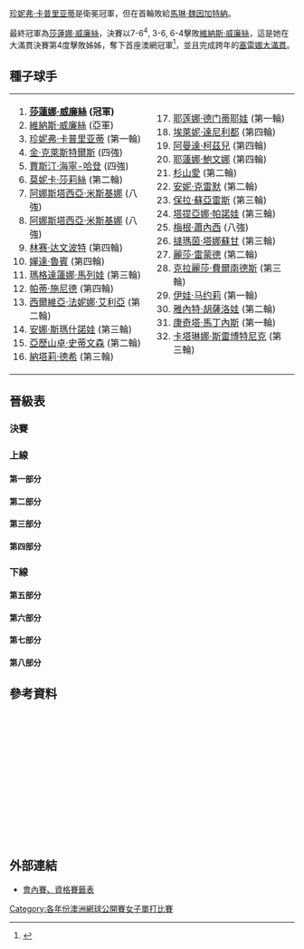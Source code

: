 {{noteTA|G1=Tennis
|1=zh-hans:圈;zh-hant:輪
|2=zh-hans:半区;zh-hant:半部;
|3=zh-hans:半决赛;zh-hk:準決賽;zh-tw:四強;
|4=zh-hans:半準决赛;zh-hk:半準決賽;zh-tw:八強;
}}

{{GrandSlamEvents|2003|澳洲網球公開賽|
| defchamp = {{flagicon|USA}} [[珍妮弗·卡普里亚蒂|珍妮弗·卡普里亚蒂]]
| champ = {{flagicon|USA}} [[莎蓮娜·威廉絲|莎蓮娜·威廉絲]]   
| runner = {{flagicon|USA}} [[維納斯·威廉絲|維納斯·威廉絲]]
| score = 7–6<sup>4</sup>, 3–6, 6–4
}}

{{main|2003年澳大利亚网球公开赛}}

[[珍妮弗·卡普里亚蒂|珍妮弗·卡普里亚蒂]]是衛冕冠軍，但在首輪敗給[[馬琳·魏因加特納|馬琳·魏因加特納]]。

最終冠軍為[[莎蓮娜·威廉絲|莎蓮娜·威廉絲]]，決賽以7-6<sup>4</sup>, 3-6, 6-4擊敗[[維納斯·威廉絲|維納斯·威廉絲]]，這是她在大滿貫決賽第4度擊敗姊姊，奪下首座澳網冠軍<ref>{{Cite web |url=http://www.nytimes.com/2003/01/26/sports/tennis-williams-sisters-complete-a-role-reversal.html |title=TENNIS; Williams Sisters Complete a Role Reversal - The New York Times<!-- 机器人生成的标题 --> |accessdate=2010-01-30 |archive-date=2015-05-28 |archive-url=https://web.archive.org/web/20150528000352/http://www.nytimes.com/2003/01/26/sports/tennis-williams-sisters-complete-a-role-reversal.html |dead-url=no }}</ref>，並且完成跨年的[[塞雷娜大滿貫|塞雷娜大滿貫]]。

==種子球手==
{|
|valign=top|
<ol>
<li> {{flagicon|USA}} '''[[莎蓮娜·威廉絲|莎蓮娜·威廉絲]] (冠軍)'''</li>
<li> {{flagicon|USA}} [[維納斯·威廉絲|維納斯·威廉絲]] (亞軍)</li>
<li> {{flagicon|USA}} [[珍妮弗·卡普里亚蒂|珍妮弗·卡普里亚蒂]] (第一輪)</li>
<li> {{flagicon|BEL}} [[金·克萊斯特爾斯|金·克萊斯特爾斯]] (四強)</li>
<li> {{flagicon|BEL}} [[賈斯汀·海寧|賈斯汀·海寧-哈登]] (四強)</li>
<li> {{flagicon|USA}} [[莫妮卡·莎莉絲|莫妮卡·莎莉絲]] (第二輪)</li>
<li> {{flagicon|SVK}} [[阿娜斯塔西亞·米斯基娜|阿娜斯塔西亞·米斯基娜]] (八強)</li>
<li> {{flagicon|RUS}} [[阿娜斯塔西亞·米斯基娜|阿娜斯塔西亞·米斯基娜]] (八強)</li>
<li> {{flagicon|USA}} [[林赛·达文波特|林赛·达文波特]] (第四輪)</li>
<li> {{flagicon|USA}} [[嬋達·魯賓|嬋達·魯賓]] (第四輪)</li>
<li> {{flagicon|BUL}} [[瑪格達蓮娜·馬列娃|瑪格達蓮娜·馬列娃]] (第三輪)</li>
<li> {{flagicon|SUI}} [[帕蒂·施尼德|帕蒂·施尼德]] (第四輪)</li>
<li> {{flagicon|ITA}} [[西爾維亞·法妮娜·艾利亞|西爾維亞·法妮娜·艾利亞]] (第二輪)</li>
<li> {{flagicon|ISR}} [[安娜·斯瑪什諾娃|安娜·斯瑪什諾娃]] (第三輪)</li>
<li> {{flagicon|USA}} [[亞歷山卓·史蒂文森|亞歷山卓·史蒂文森]] (第二輪)</li>
<li> {{flagicon|FRA}} [[納塔莉·德希|納塔莉·德希]] (第三輪)</li>
</ol>
|valign=top|
<ol start=17>
<li> {{flagicon|RUS}} [[耶莲娜·德门蒂耶娃|耶莲娜·德门蒂耶娃]] (第一輪)</li>
<li> {{flagicon|GRE}} [[埃萊妮·達尼利都|埃萊妮·達尼利都]] (第四輪)</li>
<li> {{flagicon|RSA}} [[阿曼達·柯茲兒|阿曼達·柯茲兒]] (第四輪)</li>
<li> {{flagicon|RUS}} [[耶蓮娜·鮑文娜|耶蓮娜·鮑文娜]] (第四輪)</li>
<li> {{flagicon|JPN}} [[杉山愛|杉山愛]] (第二輪)</li>
<li> {{flagicon|LUX}} [[安妮·克雷默|安妮·克雷默]] (第二輪)</li>
<li> {{flagicon|ARG}} [[保拉·蘇亞雷斯|保拉·蘇亞雷斯]] (第三輪)</li>
<li> {{flagicon|RUS}} [[塔提亞娜·帕諾娃|塔提亞娜·帕諾娃]] (第三輪)</li>
<li> {{flagicon|USA}} [[梅根·蕭內西|梅根·蕭內西]] (八強)</li>
<li> {{flagicon|THA}} [[撻瑪茵·塔娜蘇甘|撻瑪茵·塔娜蘇甘]] (第三輪)</li>
<li> {{flagicon|USA}} [[麗莎·雷蒙德|麗莎·雷蒙德]] (第二輪)</li>
<li> {{flagicon|ARG}} [[克拉麗莎·費爾南德斯|克拉麗莎·費爾南德斯]] (第三輪)</li>
<li> {{flagicon|CRO}} [[伊娃·马约莉|伊娃·马约莉]] (第一輪)</li>
<li> {{flagicon|SVK}} [[雅內特·胡薩洛娃|雅內特·胡薩洛娃]] (第二輪)</li>
<li> {{flagicon|ESP}} [[康奇塔·馬丁內斯|康奇塔·馬丁內斯]] (第一輪)</li>
<li> {{flagicon|SLO}} [[卡塔琳娜·斯雷博特尼克|卡塔琳娜·斯雷博特尼克]] (第三輪)</li>
</ol>
|}
==晉級表==
{{Draw key}}
===決賽===
{{8TeamBracket-Tennis3
| RD1=八強
| RD2=四強
| RD3=決賽
| team-width=175
| RD3-team1={{flagicon|USA}} '''[[莎蓮娜·威廉絲|S 威廉絲]]'''
| RD3-seed1=1
| RD3-team2={{flagicon|USA}} [[維納斯·威廉絲|V 威廉絲]]
| RD3-seed2=2
| RD3-score1-1='''7<sup>7</sup>'''
| RD3-score2-1=6<sup>4</sup>
| RD3-score1-2=3
| RD3-score2-2='''6'''
| RD3-score1-3='''6'''
| RD3-score2-3=4
| RD2-team1={{flagicon|USA}} '''[[莎蓮娜·威廉絲|S 威廉絲]]'''
| RD2-seed1=1
| RD2-team2={{flagicon|BEL}} [[金·克萊斯特爾斯|克萊斯特爾斯]]
| RD2-seed2=4
| RD2-score1-1=4
| RD2-score2-1='''6'''
| RD2-score1-2='''6'''
| RD2-score2-2=3
| RD2-score1-3='''7'''
| RD2-score2-3=5
| RD2-team3={{flagicon|BEL}} [[賈斯汀·海寧|海寧-哈登]]
| RD2-seed3=5
| RD2-team4={{flagicon|USA}} '''[[維納斯·威廉絲|V 威廉絲]]'''
| RD2-seed4=2
| RD2-score3-1=3
| RD2-score4-1='''6'''
| RD2-score3-2=3
| RD2-score4-2='''6'''
| RD1-team1={{flagicon|USA}} '''[[莎蓮娜·威廉絲|S 威廉絲]]'''
| RD1-seed1=1
| RD1-team2={{flagicon|USA}} [[梅根·蕭內西|蕭內西]]
| RD1-seed2=25
| RD1-score1-1='''6'''
| RD1-score2-1=2
| RD1-score1-2='''6'''
| RD1-score2-2=2
| RD1-team3={{flagicon|BEL}} '''[[金·克萊斯特爾斯|克萊斯特爾斯]]'''
| RD1-seed3=4
| RD1-team4={{flagicon|RUS}} [[阿娜斯塔西亞·米斯基娜|米斯基娜]]
| RD1-seed4=8
| RD1-score3-1='''6'''
| RD1-score4-1=2
| RD1-score3-2='''6'''
| RD1-score4-2=4
| RD1-team5={{flagicon|BEL}} '''[[賈斯汀·海寧|海寧-哈登]]'''
| RD1-seed5=5
| RD1-team6={{flagicon|ESP}} [[比希尼婭·魯阿諾·帕斯夸爾|魯阿諾·帕斯夸爾]]
| RD1-seed6= 
| RD1-score5-1='''6'''
| RD1-score6-1=2
| RD1-score5-2='''6'''
| RD1-score6-2=2
| RD1-team7={{flagicon|SVK}} [[達妮埃拉·漢圖霍娃|漢圖霍娃]]
| RD1-seed7=7
| RD1-team8={{flagicon|USA}} '''[[維納斯·威廉絲|V 威廉絲]]'''
| RD1-seed8=2
| RD1-score7-1=4
| RD1-score8-1='''6'''
| RD1-score7-2=3
| RD1-score8-2='''6'''
}}

===上線===
====第一部分====
{{16TeamBracket-Compact-Tennis3
| RD1=第一輪
| RD2=第二輪
| RD3=第三輪
| RD4=第四輪
| RD4-team01={{flagicon|USA}} '''[[莎蓮娜·威廉絲|S 威廉絲]]'''
| RD4-seed01=1
| RD4-team02={{flagicon|GRE}} [[埃萊妮·達尼利都|達尼利都]]
| RD4-seed02=18
| RD4-score01-1='''6'''
| RD4-score02-1=4
| RD4-score01-2='''6'''
| RD4-score02-2=1
| RD3-team01={{flagicon|USA}} '''[[莎蓮娜·威廉絲|S 威廉絲]]'''
| RD3-seed01=1
| RD3-team02={{flagicon|THA}} [[撻瑪茵·塔娜蘇甘|塔娜蘇甘]]
| RD3-seed02=26
| RD3-score01-1='''6'''
| RD3-score02-1=1
| RD3-score01-2='''6'''
| RD3-score02-2=1
| RD3-team03={{flagicon|GRE}} '''[[埃萊妮·達尼利都|達尼利都]]'''
| RD3-seed03=18
| RD3-team04={{flagicon|FRA}} [[納塔莉·德希|德希]]
| RD3-seed04=16
| RD3-score03-1='''6'''
| RD3-score04-1=4
| RD3-score03-2='''6'''
| RD3-score04-2=3
| RD2-team01={{flagicon|USA}} '''[[莎蓮娜·威廉絲|S 威廉絲]]'''
| RD2-seed01=1
| RD2-team02={{flagicon|BEL}} [[Els_Callens|E Callens]]
| RD2-seed02=
| RD2-score01-1='''6'''
| RD2-score02-1=4
| RD2-score01-2='''6'''
| RD2-score02-2=0
| RD2-team03={{flagicon|RUS}} [[Alina_Jidkova|A Jidkova]]
| RD2-seed03=
| RD2-team04={{flagicon|THA}} '''[[撻瑪茵·塔娜蘇甘|塔娜蘇甘]]'''
| RD2-seed04=26
| RD2-score03-1=2
| RD2-score04-1='''6'''
| RD2-score03-2='''6'''
| RD2-score04-2=3
| RD2-score03-3=3
| RD2-score04-3='''6'''
| RD2-team05={{flagicon|GRE}} '''[[埃萊妮·達尼利都|達尼利都]]'''
| RD2-seed05=18
| RD2-team06={{flagicon|USA}} [[艾美·弗雷澤|弗雷澤]]
| RD2-seed06=
| RD2-score05-1='''6'''
| RD2-score06-1=1
| RD2-score05-2='''6'''
| RD2-score06-2=2
| RD2-team07={{flagicon|CZE}} [[Dája_Bedáňová|D Bedáňová]]
| RD2-seed07=
| RD2-team08={{flagicon|FRA}} '''[[納塔莉·德希|德希]]'''
| RD2-seed08=16
| RD2-score07-1=3
| RD2-score08-1='''6'''
| RD2-score07-2=3
| RD2-score08-2='''6'''
| RD1-team01={{flagicon|USA}} '''[[莎蓮娜·威廉絲|S 威廉絲]]'''
| RD1-seed01=1
| RD1-team02={{flagicon|FRA}} [[艾米莉·露華|露華]]
| RD1-seed02=
| RD1-score01-1=3
| RD1-score02-1='''6'''
| RD1-score01-2='''7<sup>7</sup>'''
| RD1-score02-2=6<sup>5</sup>
| RD1-score01-3='''7'''
| RD1-score02-3=5
| RD1-team03={{flagicon|BEL}} '''[[Els_Callens|E Callens]]'''
| RD1-seed03=
| RD1-team04={{flagicon|SVK}} [[Martina_Suchá|M Suchá]]
| RD1-seed04=
| RD1-score03-1='''6'''
| RD1-score04-1=0
| RD1-score03-2='''6'''
| RD1-score04-2=2
| RD1-team05={{flagicon|RUS}} '''[[Alina_Jidkova|A Jidkova]]'''
| RD1-seed05=
| RD1-team06={{flagicon|USA}} [[勞拉·格蘭維爾|格蘭維爾]]
| RD1-seed06=
| RD1-score05-1=2
| RD1-score06-1='''6'''
| RD1-score05-2='''6'''
| RD1-score06-2=4
| RD1-score05-3='''6'''
| RD1-score06-3=0
| RD1-team07={{flagicon|THA}} '''[[撻瑪茵·塔娜蘇甘|塔娜蘇甘]]'''
| RD1-seed07=26
| RD1-team08={{flagicon|CAN}} [[Maureen_Drake|M Drake]]
| RD1-seed08=
| RD1-score07-1='''6'''
| RD1-score08-1=0
| RD1-score07-2='''6'''
| RD1-score08-2=2
| RD1-team09={{flagicon|GRE}} '''[[埃萊妮·達尼利都|達尼利都]]'''
| RD1-seed09=18
| RD1-team10={{flagicon|USA}} [[Marissa_Irvin|M Irvin]]
| RD1-seed10=
| RD1-score09-1='''7<sup>8</sup>'''
| RD1-score10-1=6<sup>6</sup>
| RD1-score09-2='''6'''
| RD1-score10-2=3
| RD1-team11={{flagicon|USA}} '''[[艾美·弗雷澤|弗雷澤]]'''
| RD1-seed11=
| RD1-team12={{flagicon|ESP}} [[康奇塔·馬丁內斯|馬丁內斯]]
| RD1-seed12=
| RD1-score11-1='''6'''
| RD1-score12-1=0
| RD1-score11-2='''6'''
| RD1-score12-2=1
| RD1-team13={{flagicon|CZE}} '''[[Dája_Bedáňová|D Bedáňová]]'''
| RD1-seed13=
| RD1-team14={{flagicon|CZE}} [[伊韋塔·貝內索娃|貝內索娃]]
| RD1-seed14=
| RD1-score13-1='''6'''
| RD1-score14-1=3
| RD1-score13-2=5
| RD1-score14-2='''7'''
| RD1-score13-3='''6'''
| RD1-score14-3=4
| RD1-team15={{flagicon|FRA}} '''[[納塔莉·德希|德希]]'''
| RD1-seed15=16
| RD1-team16={{flagicon|USA}} [[Sarah_Taylor_(tennis)|S Taylor]]
| RD1-seed16=
| RD1-score15-1='''6'''
| RD1-score16-1=2
| RD1-score15-2='''6'''
| RD1-score16-2=3
}}

====第二部分====
{{16TeamBracket-Compact-Tennis3
| RD1=第一輪
| RD2=第二輪
| RD3=第三輪
| RD4=第四輪
| RD4-team01={{flagicon|RUS}} [[耶蓮娜·鮑文娜|鮑文娜]]
| RD4-seed01=20
| RD4-team02={{flagicon|USA}} '''[[梅根·蕭內西|蕭內西]]'''
| RD4-seed02=25
| RD4-score01-1='''7'''
| RD4-score02-1=5
| RD4-score01-2=2
| RD4-score02-2='''6'''
| RD4-score01-3=4
| RD4-score02-3='''6'''
| RD3-team01={{flagicon|BUL}} [[瑪格達蓮娜·馬列娃|馬列娃]]
| RD3-seed01=11
| RD3-team02={{flagicon|RUS}} '''[[耶蓮娜·鮑文娜|鮑文娜]]'''
| RD3-seed02=20
| RD3-score01-1=5
| RD3-score02-1='''7'''
| RD3-score01-2='''6'''
| RD3-score02-2=4
| RD3-score01-3=5
| RD3-score02-3='''7'''
| RD3-team03={{flagicon|USA}} '''[[梅根·蕭內西|蕭內西]]'''
| RD3-seed03=25
| RD3-team04={{flagicon|CZE}} [[克拉拉·扎科帕洛娃|扎科帕洛娃]]
| RD3-seed04=Q
| RD3-score03-1='''6'''
| RD3-score04-1=1
| RD3-score03-2='''6'''
| RD3-score04-2=3
| RD2-team01={{flagicon|BUL}} '''[[瑪格達蓮娜·馬列娃|馬列娃]]'''
| RD2-seed01=11
| RD2-team02={{flagicon|KOR}} [[Cho_Yoon-Jeong|Y-J Cho]]
| RD2-seed02=
| RD2-score01-1=2
| RD2-score02-1='''6'''
| RD2-score01-2='''6'''
| RD2-score02-2=4
| RD2-score01-3='''6'''
| RD2-score02-3=1
| RD2-team03={{flagicon|ITA}} [[Rita_Grande|R Grande]]
| RD2-seed03=
| RD2-team04={{flagicon|RUS}} '''[[耶蓮娜·鮑文娜|鮑文娜]]'''
| RD2-seed04=20
| RD2-score03-1=1
| RD2-score04-1='''6'''
| RD2-score03-2=2
| RD2-score04-2='''6'''
| RD2-team05={{flagicon|USA}} '''[[梅根·蕭內西|蕭內西]]'''
| RD2-seed05=25
| RD2-team06={{flagicon|SVK}} [[Ľudmila_Cervanová|Ľ Cervanová]]
| RD2-seed06=
| RD2-score05-1='''6'''
| RD2-score06-1=1
| RD2-score05-2='''6'''
| RD2-score06-2=1
| RD2-team07={{flagicon|CZE}} '''[[克拉拉·扎科帕洛娃|扎科帕洛娃]]'''
| RD2-seed07=Q
| RD2-team08={{flagicon|USA}} [[莫妮卡·莎莉絲|莎莉絲]]
| RD2-seed08=6
| RD2-score07-1=6<sup>6</sup>
| RD2-score08-1='''7<sup>8</sup>'''
| RD2-score07-2='''7'''
| RD2-score08-2=5
| RD2-score07-3='''6'''
| RD2-score08-3=3
| RD1-team01={{flagicon|BUL}} '''[[瑪格達蓮娜·馬列娃|馬列娃]]'''
| RD1-seed01=11
| RD1-team02={{flagicon|FRA}} [[瑪麗恩·巴托莉|巴托莉]]
| RD1-seed02=
| RD1-score01-1='''6'''
| RD1-score02-1=4
| RD1-score01-2='''6'''
| RD1-score02-2=1
| RD1-team03={{flagicon|KOR}} '''[[Cho_Yoon-Jeong|Y-J Cho]]'''
| RD1-seed03=
| RD1-team04={{flagicon|DEN}} [[Eva_Dyrberg|E Dyrberg]]
| RD1-seed04=
| RD1-score03-1='''6'''
| RD1-score04-1=3
| RD1-score03-2='''6'''
| RD1-score04-2=3
| RD1-team05={{flagicon|ITA}} '''[[Rita_Grande|R Grande]]'''
| RD1-seed05=
| RD1-team06={{flagicon|HUN}} [[Anikó_Kapros|A Kapros]]
| RD1-seed06=
| RD1-score05-1='''6'''
| RD1-score06-1=0
| RD1-score05-2='''6'''
| RD1-score06-2=1
| RD1-team07={{flagicon|RUS}} '''[[耶蓮娜·鮑文娜|鮑文娜]]'''
| RD1-seed07=20
| RD1-team08={{flagicon|RUS}} [[薇拉·兹沃纳列娃|兹沃纳列娃]]
| RD1-seed08=
| RD1-score07-1='''6'''
| RD1-score08-1=2
| RD1-score07-2='''6'''
| RD1-score08-2=1
| RD1-team09={{flagicon|USA}} '''[[梅根·蕭內西|蕭內西]]'''
| RD1-seed09=25
| RD1-team10={{flagicon|ESP}} [[Nuria_Llagostera_Vives|N Llagostera Vives]]
| RD1-seed10=Q
| RD1-score09-1=4
| RD1-score10-1='''6'''
| RD1-score09-2='''6'''
| RD1-score10-2=3
| RD1-score09-3='''6'''
| RD1-score10-3=3
| RD1-team11={{flagicon|SVK}} '''[[Ľudmila_Cervanová|Ľ Cervanová]]'''
| RD1-seed11=
| RD1-team12={{flagicon|ARG}} [[Mariana_Díaz-Oliva|M Díaz-Oliva]]
| RD1-seed12=
| RD1-score11-1='''7<sup>7</sup>'''
| RD1-score12-1=6<sup>2</sup>
| RD1-score11-2='''6'''
| RD1-score12-2=2
| RD1-team13={{flagicon|CZE}} '''[[克拉拉·扎科帕洛娃|扎科帕洛娃]]'''
| RD1-seed13=Q
| RD1-team14={{flagicon|RUS}} [[玛丽亚·莎拉波娃|莎拉波娃]]
| RD1-seed14=Q
| RD1-score13-1='''6'''
| RD1-score14-1=4
| RD1-score13-2='''7<sup>8</sup>'''
| RD1-score14-2=6<sup>6</sup>
| RD1-team15={{flagicon|USA}} '''[[莫妮卡·莎莉絲|莎莉絲]]'''
| RD1-seed15=6
| RD1-team16={{flagicon|SVK}} [[Ľubomíra_Kurhajcová|Ľ Kurhajcová]]
| RD1-seed16=
| RD1-score15-1='''6'''
| RD1-score16-1=0
| RD1-score15-2='''6'''
| RD1-score16-2=1
}}

====第三部分====
{{16TeamBracket-Compact-Tennis3
| RD1=第一輪
| RD2=第二輪
| RD3=第三輪
| RD4=第四輪
| RD4-team01={{flagicon|BEL}} '''[[金·克萊斯特爾斯|克萊斯特爾斯]]'''
| RD4-seed01=4
| RD4-team02={{flagicon|RSA}} [[阿曼達·柯茲兒|柯茲兒]]
| RD4-seed02=19
| RD4-score01-1='''6'''
| RD4-score02-1=3
| RD4-score01-2='''6'''
| RD4-score02-2=1
| RD3-team01={{flagicon|BEL}} '''[[金·克萊斯特爾斯|克萊斯特爾斯]]'''
| RD3-seed01=4
| RD3-team02={{flagicon|BLR}} [[Tatiana_Poutchek|T Poutchek]]
| RD3-seed02=
| RD3-score01-1='''6'''
| RD3-score02-1=2
| RD3-score01-2='''6'''
| RD3-score02-2=1
| RD3-team03={{flagicon|RSA}} '''[[阿曼達·柯茲兒|柯茲兒]]'''
| RD3-seed03=19
| RD3-team04={{flagicon|ISR}} [[安娜·斯瑪什諾娃|斯瑪什諾娃]]
| RD3-seed04=14
| RD3-score03-1='''6'''
| RD3-score04-1=0
| RD3-score03-2='''6'''
| RD3-score04-2=2
| RD2-team01={{flagicon|BEL}} '''[[金·克萊斯特爾斯|克萊斯特爾斯]]'''
| RD2-seed01=4
| RD2-team02={{flagicon|HUN}} [[佩特拉·曼杜拉|曼杜拉]]
| RD2-seed02=
| RD2-score01-1='''6'''
| RD2-score02-1=0
| RD2-score01-2='''6'''
| RD2-score02-2=0
| RD2-team03={{flagicon|BLR}} '''[[Tatiana_Poutchek|T Poutchek]]'''
| RD2-seed03=
| RD2-team04={{flagicon|ESP}} [[Cristina_Torrens_Valero|C Torrens Valero]]
| RD2-seed04=
| RD2-score03-1=2
| RD2-score04-1='''6'''
| RD2-score03-2='''6'''
| RD2-score04-2=4
| RD2-score03-3='''6'''
| RD2-score04-3=4
| RD2-team05={{flagicon|RSA}} '''[[阿曼達·柯茲兒|柯茲兒]]'''
| RD2-seed05=19
| RD2-team06={{flagicon|SCG}} [[耶萊娜·揚科維奇|揚科維奇]]
| RD2-seed06=Q
| RD2-score05-1='''6'''
| RD2-score06-1=2
| RD2-score05-2=4
| RD2-score06-2='''6'''
| RD2-score05-3='''6'''
| RD2-score06-3=4
| RD2-team07={{flagicon|SLO}} [[Maja_Matevžič|M Matevžič]]
| RD2-seed07=
| RD2-team08={{flagicon|ISR}} '''[[安娜·斯瑪什諾娃|斯瑪什諾娃]]'''
| RD2-seed08=14
| RD2-score07-1=1
| RD2-score08-1='''5'''
| RD2-score07-2=r.
| RD1-team01={{flagicon|BEL}} '''[[金·克萊斯特爾斯|克萊斯特爾斯]]'''
| RD1-seed01=4
| RD1-team02={{flagicon|USA}} [[Samantha_Reeves|S Reeves]]
| RD1-seed02=
| RD1-score01-1='''6'''
| RD1-score02-1=2
| RD1-score01-2='''6'''
| RD1-score02-2=1
| RD1-team03={{flagicon|HUN}} '''[[佩特拉·曼杜拉|曼杜拉]]'''
| RD1-seed03=
| RD1-team04={{flagicon|CRO}} [[Silvija_Talaja|S Talaja]]
| RD1-seed04=
| RD1-score03-1='''7'''
| RD1-score04-1=5
| RD1-score03-2='''6'''
| RD1-score04-2=1
| RD1-team05={{flagicon|BLR}} '''[[Tatiana_Poutchek|T Poutchek]]'''
| RD1-seed05=
| RD1-team06={{flagicon|SLO}} [[提娜·皮斯尼克|皮斯尼克]]
| RD1-seed06=
| RD1-score05-1='''6'''
| RD1-score06-1=3
| RD1-score05-2='''6'''
| RD1-score06-2=0
| RD1-team07={{flagicon|ESP}} '''[[Cristina_Torrens_Valero|C Torrens Valero]]'''
| RD1-seed07=
| RD1-team08={{flagicon|CRO}} [[伊娃·马约莉|马约莉]]
| RD1-seed08=29
| RD1-score07-1='''6'''
| RD1-score08-1=3
| RD1-score07-2=4
| RD1-score08-2='''6'''
| RD1-score07-3='''6'''
| RD1-score08-3=4
| RD1-team09={{flagicon|RSA}} '''[[阿曼達·柯茲兒|柯茲兒]]'''
| RD1-seed09=19
| RD1-team10={{flagicon|AUT}} [[Barbara_Schett|B Schett]]
| RD1-seed10=
| RD1-score09-1='''6'''
| RD1-score10-1=4
| RD1-score09-2='''6'''
| RD1-score10-2=3
| RD1-team11={{flagicon|SCG}} '''[[耶萊娜·揚科維奇|揚科維奇]]'''
| RD1-seed11=Q
| RD1-team12={{flagicon|PAR}} [[Rossana_de_los_Ríos|R de los Ríos]]
| RD1-seed12=
| RD1-score11-1='''6'''
| RD1-score12-1=3
| RD1-score11-2='''6'''
| RD1-score12-2=3
| RD1-team13={{flagicon|SLO}} '''[[Maja_Matevžič|M Matevžič]]'''
| RD1-seed13=
| RD1-team14={{flagicon|AUS}} [[Casey_Dellacqua|C Dellacqua]]
| RD1-seed14=WC
| RD1-score13-1=6<sup>6</sup>
| RD1-score14-1='''7<sup>8</sup>'''
| RD1-score13-2='''6'''
| RD1-score14-2=2
| RD1-score13-3='''6'''
| RD1-score14-3=2
| RD1-team15={{flagicon|ISR}} '''[[安娜·斯瑪什諾娃|斯瑪什諾娃]]'''
| RD1-seed15=14
| RD1-team16={{flagicon|USA}} [[Meilen_Tu|M Tu]]
| RD1-seed16=
| RD1-score15-1='''6'''
| RD1-score16-1=4
| RD1-score15-2=4
| RD1-score16-2='''6'''
| RD1-score15-3='''6'''
| RD1-score16-3=2
}}

====第四部分====
{{16TeamBracket-Compact-Tennis3
| RD1=第一輪
| RD2=第二輪
| RD3=第三輪
| RD4=第四輪
| RD4-team01={{flagicon|USA}} [[嬋達·魯賓|魯賓]]
| RD4-seed01=10
| RD4-team02={{flagicon|RUS}} '''[[阿娜斯塔西亞·米斯基娜|米斯基娜]]'''
| RD4-seed02=8
| RD4-score01-1='''6'''
| RD4-score02-1=4
| RD4-score01-2=4
| RD4-score02-2='''6'''
| RD4-score01-3=1
| RD4-score02-3='''6'''
| RD3-team01={{flagicon|USA}} '''[[嬋達·魯賓|魯賓]]'''
| RD3-seed01=10
| RD3-team02={{flagicon|AUT}} [[Barbara_Schwartz_(tennis)|B Schwartz]]
| RD3-seed02=Q
| RD3-score01-1='''6'''
| RD3-score02-1=3
| RD3-score01-2='''6'''
| RD3-score02-2=2
| RD3-team03={{flagicon|ARG}} [[克拉麗莎·費爾南德斯|費爾南德斯]]
| RD3-seed03=28
| RD3-team04={{flagicon|RUS}} '''[[阿娜斯塔西亞·米斯基娜|米斯基娜]]'''
| RD3-seed04=8
| RD3-score03-1=3
| RD3-score04-1='''6'''
| RD3-score03-2='''6'''
| RD3-score04-2=3
| RD3-score03-3=3
| RD3-score04-3='''6'''
| RD2-team01={{flagicon|USA}} '''[[嬋達·魯賓|魯賓]]'''
| RD2-seed01=10
| RD2-team02={{flagicon|FRA}} [[玛丽·皮尔斯|皮尔斯]]
| RD2-seed02=
| RD2-score01-1=0
| RD2-score02-1='''6'''
| RD2-score01-2='''6'''
| RD2-score02-2=4
| RD2-score01-3='''6'''
| RD2-score02-3=2
| RD2-team03={{flagicon|ITA}} [[Antonella_Serra_Zanetti|A Serra Zanetti]]
| RD2-seed03=
| RD2-team04={{flagicon|AUT}} '''[[Barbara_Schwartz_(tennis)|B Schwartz]]'''
| RD2-seed04=Q
| RD2-score03-1=1
| RD2-score04-1='''6'''
| RD2-score03-2=2
| RD2-score04-2='''6'''
| RD2-team05={{flagicon|ARG}} '''[[克拉麗莎·費爾南德斯|費爾南德斯]]'''
| RD2-seed05=28
| RD2-team06={{flagicon|ESP}} [[馬貴·塞爾娜|塞爾娜]]
| RD2-seed06=
| RD2-score05-1='''6'''
| RD2-score06-1=3
| RD2-score05-2='''6'''
| RD2-score06-2=4
| RD2-team07={{flagicon|SUI}} [[艾曼紐·加利亞爾迪|加利亞爾迪]]
| RD2-seed07=
| RD2-team08={{flagicon|RUS}} '''[[阿娜斯塔西亞·米斯基娜|米斯基娜]]'''
| RD2-seed08=8
| RD2-score07-1='''7'''
| RD2-score08-1=5
| RD2-score07-2=2
| RD2-score08-2='''6'''
| RD2-score07-3=0
| RD2-score08-3='''6'''
| RD1-team01={{flagicon|USA}} '''[[嬋達·魯賓|魯賓]]'''
| RD1-seed01=10
| RD1-team02={{flagicon|HUN}} [[Melinda_Czink|M Czink]]
| RD1-seed02=Q
| RD1-score01-1='''6'''
| RD1-score02-1=4
| RD1-score01-2='''7'''
| RD1-score02-2=5
| RD1-team03={{flagicon|FRA}} '''[[玛丽·皮尔斯|皮尔斯]]'''
| RD1-seed03=
| RD1-team04={{flagicon|AUT}} [[Patricia_Wartusch|P Wartusch]]
| RD1-seed04=
| RD1-score03-1='''6'''
| RD1-score04-1=1
| RD1-score03-2='''6'''
| RD1-score04-2=4
| RD1-team05={{flagicon|ITA}} '''[[Antonella_Serra_Zanetti|A Serra Zanetti]]'''
| RD1-seed05=
| RD1-team06={{flagicon|GER}} [[Martina_Muller|M Muller]]
| RD1-seed06=
| RD1-score05-1='''7<sup>7</sup>'''
| RD1-score06-1=6<sup>5</sup>
| RD1-score05-2='''6'''
| RD1-score06-2=0
| RD1-team07={{flagicon|AUT}} '''[[Barbara_Schwartz_(tennis)|B Schwartz]]'''
| RD1-seed07=Q
| RD1-team08={{flagicon|RUS}} [[耶莲娜·德门蒂耶娃|德门蒂耶娃]]
| RD1-seed08=17
| RD1-score07-1=5
| RD1-score08-1='''7'''
| RD1-score07-2='''6'''
| RD1-score08-2=4
| RD1-score07-3='''6'''
| RD1-score08-3=2
| RD1-team09={{flagicon|ARG}} '''[[克拉麗莎·費爾南德斯|費爾南德斯]]'''
| RD1-seed09=28
| RD1-team10={{flagicon|AUS}} [[Adriana_Szili|A Szili]]
| RD1-seed10=WC
| RD1-score09-1='''6'''
| RD1-score10-1=1
| RD1-score09-2='''7'''
| RD1-score10-2=5
| RD1-team11={{flagicon|ESP}} '''[[馬貴·塞爾娜|塞爾娜]]'''
| RD1-seed11=
| RD1-team12={{flagicon|SWE}} [[Asa_Svensson|A Svensson]]
| RD1-seed12=
| RD1-score11-1='''6'''
| RD1-score12-1=4
| RD1-score11-2=3
| RD1-score12-2='''6'''
| RD1-score11-3='''7'''
| RD1-score12-3=5
| RD1-team13={{flagicon|SUI}} '''[[艾曼紐·加利亞爾迪|加利亞爾迪]]'''
| RD1-seed13=
| RD1-team14={{flagicon|SUI}} [[瑪麗-加雅內·米卡埃蓮|米卡埃蓮]]
| RD1-seed14=
| RD1-score13-1='''6'''
| RD1-score14-1=1
| RD1-score13-2='''2'''
| RD1-score14-2=0
| RD1-score14-3=r.
| RD1-team15={{flagicon|RUS}} '''[[阿娜斯塔西亞·米斯基娜|米斯基娜]]'''
| RD1-seed15=8
| RD1-team16={{flagicon|SVK}} [[Eva_Fislová|E Fislová]]
| RD1-seed16=Q
| RD1-score15-1='''7'''
| RD1-score16-1=5
| RD1-score15-2='''6'''
| RD1-score16-2=3
}}

===下線===
====第五部分====
{{16TeamBracket-Compact-Tennis5
| RD1=第一輪
| RD2=第二輪
| RD3=第三輪
| RD4=第四輪
| RD4-team01={{flagicon|BEL}} '''[[賈斯汀·海寧|海寧-哈登]]'''
| RD4-seed01=5
| RD4-team02={{flagicon|USA}} [[林赛·达文波特|达文波特]]
| RD4-seed02=9
| RD4-score01-1='''7'''
| RD4-score02-1=5
| RD4-score01-2=5
| RD4-score02-2='''7'''
| RD4-score01-3='''9'''
| RD4-score02-3=7
| RD3-team01={{flagicon|BEL}} '''[[賈斯汀·海寧|海寧-哈登]]'''
| RD3-seed01=5
| RD3-team02={{flagicon|SLO}} [[卡塔琳娜·斯雷博特尼克|斯雷博特尼克]]
| RD3-seed02=32
| RD3-score01-1='''6'''
| RD3-score02-1=2
| RD3-score01-2='''6'''
| RD3-score02-2=0
| RD3-team03={{flagicon|RUS}} [[塔提亞娜·帕諾娃|帕諾娃]]
| RD3-seed03=24
| RD3-team04={{flagicon|USA}} '''[[林赛·达文波特|达文波特]]'''
| RD3-seed04=9
| RD3-score03-1=2
| RD3-score04-1='''6'''
| RD3-score03-2=1
| RD3-score04-2='''6'''
| RD2-team01={{flagicon|BEL}} '''[[賈斯汀·海寧|海寧-哈登]]'''
| RD2-seed01=5
| RD2-team02={{flagicon|RUS}} [[安娜·庫妮可娃|庫妮可娃]]
| RD2-seed02=
| RD2-score01-1='''6'''
| RD2-score02-1=0
| RD2-score01-2='''6'''
| RD2-score02-2=1
| RD2-team03={{flagicon|FRA}} [[維吉妮·拉扎諾|拉扎諾]]
| RD2-seed03=
| RD2-team04={{flagicon|SLO}} '''[[卡塔琳娜·斯雷博特尼克|斯雷博特尼克]]'''
| RD2-seed04=32
| RD2-score03-1=1
| RD2-score04-1='''6'''
| RD2-score03-2='''7<sup>7</sup>'''
| RD2-score04-2=6<sup>4</sup>
| RD2-score03-3=3
| RD2-score04-3='''6'''
| RD2-team05={{flagicon|RUS}} '''[[塔提亞娜·帕諾娃|帕諾娃]]'''
| RD2-seed05=24
| RD2-team06={{flagicon|JPN}} [[森上亞希子|森上]]
| RD2-seed06=WC
| RD2-score05-1=3
| RD2-score06-1='''6'''
| RD2-score05-2='''7'''
| RD2-score06-2=5
| RD2-score05-3='''6'''
| RD2-score06-3=4
| RD2-team07={{flagicon|UZB}} [[Iroda_Tulyaganova|I Tulyaganova]]
| RD2-seed07=
| RD2-team08={{flagicon|USA}} '''[[林赛·达文波特|达文波特]]'''
| RD2-seed08=9
| RD2-score07-1='''7<sup>9</sup>'''
| RD2-score08-1=6<sup>7</sup>
| RD2-score07-2=4
| RD2-score08-2='''6'''
| RD2-score07-3=5
| RD2-score08-3='''7'''
| RD1-team01={{flagicon|BEL}} '''[[賈斯汀·海寧|海寧-哈登]]'''
| RD1-seed01=5
| RD1-team02={{flagicon|SUI}} [[Myriam_Casanova|M Casanova]]
| RD1-seed02=
| RD1-score01-1='''6'''
| RD1-score02-1=3
| RD1-score01-2='''6'''
| RD1-score02-2=4
| RD1-team03={{flagicon|RUS}} '''[[安娜·庫妮可娃|庫妮可娃]]'''
| RD1-seed03=
| RD1-team04={{flagicon|SVK}} [[Henrieta_Nagyová|H Nagyová]]
| RD1-seed04=
| RD1-score03-1='''6'''
| RD1-score04-1=1
| RD1-score03-2='''6'''
| RD1-score04-2=2
| RD1-team05={{flagicon|FRA}} '''[[維吉妮·拉扎諾|拉扎諾]]'''
| RD1-seed05=
| RD1-team06={{flagicon|USA}} [[吉兒·克蕾贝丝|克蕾贝丝]]
| RD1-seed06=
| RD1-score05-1='''7<sup>9</sup>'''
| RD1-score06-1=6<sup>7</sup>
| RD1-score05-2=4
| RD1-score06-2='''6'''
| RD1-score05-3='''6'''
| RD1-score06-3=1
| RD1-team07={{flagicon|SLO}} '''[[卡塔琳娜·斯雷博特尼克|斯雷博特尼克]]'''
| RD1-seed07=32
| RD1-team08={{flagicon|RUS}} [[迪娜拉·薩芬娜|薩芬娜]]
| RD1-seed08=
| RD1-score07-1=3
| RD1-score08-1='''6'''
| RD1-score07-2='''6'''
| RD1-score08-2=3
| RD1-score07-3='''6'''
| RD1-score08-3=3
| RD1-team09={{flagicon|RUS}} '''[[塔提亞娜·帕諾娃|帕諾娃]]'''
| RD1-seed09=24
| RD1-team10={{flagicon|GER}} [[Angelika_Rösch|A Rösch]]
| RD1-seed10=
| RD1-score09-1='''7<sup>7</sup>'''
| RD1-score10-1=6<sup>2</sup>
| RD1-score09-2=3
| RD1-score10-2='''6'''
| RD1-score09-3='''6'''
| RD1-score10-3=2
| RD1-team11={{flagicon|JPN}} '''[[森上亞希子|森上]]'''
| RD1-seed11=WC
| RD1-team12={{flagicon|SVK}} [[Stanislava_Hrozenská|S Hrozenská]]
| RD1-seed12=Q
| RD1-score11-1='''6'''
| RD1-score12-1=2
| RD1-score11-2='''6'''
| RD1-score12-2=1
| RD1-team13={{flagicon|UZB}} '''[[Iroda_Tulyaganova|I Tulyaganova]]'''
| RD1-seed13=
| RD1-team14={{flagicon|AUS}} [[艾丽西亚·莫利克|莫利克]]
| RD1-seed14=
| RD1-score13-1=3
| RD1-score14-1='''6'''
| RD1-score13-2='''6'''
| RD1-score14-2=4
| RD1-team15={{flagicon|USA}} '''[[林赛·达文波特|达文波特]]'''
| RD1-seed15=9
| RD1-team16={{flagicon|FRA}} [[Camille_Pin|C Pin]]
| RD1-seed16=WC
| RD1-score15-1='''6'''
| RD1-score16-1=2
| RD1-score15-2='''6'''
| RD1-score16-2=1
}}

====第六部分====
{{16TeamBracket-Compact-Tennis5
| RD1=第一輪
| RD2=第二輪
| RD3=第三輪
| RD4=第四輪
| RD4-team01={{flagicon|CZE}} [[德尼莎·赫拉德科娃|赫拉德科娃]]
| RD4-seed01=
| RD4-team02={{flagicon|ESP}} '''[[比希尼婭·魯阿諾·帕斯夸爾|魯阿諾·帕斯夸爾]]'''
| RD4-seed02=
| RD4-score01-1=3
| RD4-score02-1='''6'''
| RD4-score01-2=3
| RD4-score02-2='''6'''
| RD3-team01={{flagicon|CZE}} '''[[德尼莎·赫拉德科娃|赫拉德科娃]]'''
| RD3-seed01=
| RD3-team02={{flagicon|AUS}} [[Evie_Dominikovic|E Dominikovic]]
| RD3-seed02=WC
| RD3-score01-1='''6'''
| RD3-score02-1=3
| RD3-score01-2='''6'''
| RD3-score02-2=2
| RD3-team03={{flagicon|ESP}} '''[[比希尼婭·魯阿諾·帕斯夸爾|魯阿諾·帕斯夸爾]]'''
| RD3-seed03=
| RD3-team04={{flagicon|GER}} [[馬琳·魏因加特納|魏因加特納]]
| RD3-seed04=
| RD3-score03-1='''6'''
| RD3-score04-1=1
| RD3-score03-2=4
| RD3-score04-2='''6'''
| RD3-score03-3='''6'''
| RD3-score04-3=4
| RD2-team01={{flagicon|USA}} [[亞歷山卓·史蒂文森|史蒂文森]]
| RD2-seed01=15
| RD2-team02={{flagicon|CZE}} '''[[德尼莎·赫拉德科娃|赫拉德科娃]]'''
| RD2-seed02=
| RD2-score01-1=2
| RD2-score02-1='''6'''
| RD2-score01-2=2
| RD2-score02-2='''6'''
| RD2-team03={{flagicon|AUS}} '''[[Evie_Dominikovic|E Dominikovic]]'''
| RD2-seed03=WC
| RD2-team04={{flagicon|LUX}} [[安妮·克雷默|克雷默]]
| RD2-seed04=22
| RD2-score03-1='''6'''
| RD2-score04-1=1
| RD2-score03-2='''6'''
| RD2-score04-2=4
| RD2-team05={{flagicon|SVK}} [[雅內特·胡薩洛娃|胡薩洛娃]]
| RD2-seed05=30
| RD2-team06={{flagicon|ESP}} '''[[比希尼婭·魯阿諾·帕斯夸爾|魯阿諾·帕斯夸爾]]'''
| RD2-seed06=
| RD2-score05-1='''7'''
| RD2-score06-1=5
| RD2-score05-2=5
| RD2-score06-2='''7'''
| RD2-score05-3=0
| RD2-score06-3='''6'''
| RD2-team07={{flagicon|FRA}} [[Stéphanie_Foretz|S Foretz]]
| RD2-seed07=
| RD2-team08={{flagicon|GER}} '''[[馬琳·魏因加特納|魏因加特納]]'''
| RD2-seed08=
| RD2-score07-1='''6'''
| RD2-score08-1=3
| RD2-score07-2=1
| RD2-score08-2='''6'''
| RD2-score07-3=2
| RD2-score08-3='''6'''
| RD1-team01={{flagicon|USA}} '''[[亞歷山卓·史蒂文森|史蒂文森]]'''
| RD1-seed01=15
| RD1-team02={{flagicon|GBR}} [[Elena_Baltacha|E Baltacha]]
| RD1-seed02=WC
| RD1-score01-1='''6'''
| RD1-score02-1=1
| RD1-score01-2='''6'''
| RD1-score02-2=4
| RD1-team03={{flagicon|CZE}} '''[[德尼莎·赫拉德科娃|赫拉德科娃]]'''
| RD1-seed03=
| RD1-team04={{flagicon|ZIM}} [[卡拉·布莱克|布莱克]]
| RD1-seed04=
| RD1-score03-1='''6'''
| RD1-score04-1=3
| RD1-score03-2='''6'''
| RD1-score04-2=0
| RD1-team05={{flagicon|AUS}} '''[[Evie_Dominikovic|E Dominikovic]]'''
| RD1-seed05=WC
| RD1-team06={{flagicon|GER}} [[Barbara_Rittner|B Rittner]]
| RD1-seed06=
| RD1-score05-1='''7'''
| RD1-score06-1=5
| RD1-score05-2=4
| RD1-score06-2='''6'''
| RD1-score05-3='''6'''
| RD1-score06-3=4
| RD1-team07={{flagicon|LUX}} '''[[安妮·克雷默|克雷默]]'''
| RD1-seed07=22
| RD1-team08={{flagicon|CZE}} [[Libuše_Prusová|L Prusová]]
| RD1-seed08=
| RD1-score07-1='''6'''
| RD1-score08-1=2
| RD1-score07-2='''6'''
| RD1-score08-2=2
| RD1-team09={{flagicon|SVK}} '''[[雅內特·胡薩洛娃|胡薩洛娃]]'''
| RD1-seed09=30
| RD1-team10={{flagicon|ARG}} [[María_Emilia_Salerni|ME Salerni]]
| RD1-seed10=Q
| RD1-score09-1='''6'''
| RD1-score10-1=3
| RD1-score09-2='''6'''
| RD1-score10-2=0
| RD1-team11={{flagicon|ESP}} '''[[比希尼婭·魯阿諾·帕斯夸爾|魯阿諾·帕斯夸爾]]'''
| RD1-seed11=
| RD1-team12={{flagicon|JPN}} [[淺越忍|淺越]]
| RD1-seed12=
| RD1-score11-1='''6'''
| RD1-score12-1=2
| RD1-score11-2='''6'''
| RD1-score12-2=1
| RD1-team13={{flagicon|FRA}} '''[[Stéphanie_Foretz|S Foretz]]'''
| RD1-seed13=
| RD1-team14={{flagicon|RUS}} [[Eugenia_Kulikovskaya|E Kulikovskaya]]
| RD1-seed14=
| RD1-score13-1=4
| RD1-score14-1='''6'''
| RD1-score13-2='''6'''
| RD1-score14-2=1
| RD1-score13-3='''6'''
| RD1-score14-3=0
| RD1-team15={{flagicon|GER}} '''[[馬琳·魏因加特納|魏因加特納]]'''
| RD1-seed15=
| RD1-team16={{flagicon|USA}} [[珍妮弗·卡普里亚蒂|卡普里亚蒂]]
| RD1-seed16=3
| RD1-score15-1=2
| RD1-score16-1='''6'''
| RD1-score15-2='''7<sup>8</sup>'''
| RD1-score16-2=6<sup>6</sup>
| RD1-score15-3='''6'''
| RD1-score16-3=4
}}

====第七部分====
{{16TeamBracket-Compact-Tennis5
| RD1=第一輪
| RD2=第二輪
| RD3=第三輪
| RD4=第四輪
| RD4-team01={{flagicon|SVK}} '''[[達妮埃拉·漢圖霍娃|漢圖霍娃]]'''
| RD4-seed01=7
| RD4-team02={{flagicon|SUI}} [[帕蒂·施尼德|施尼德]]
| RD4-seed02=12
| RD4-score01-1='''7'''
| RD4-score02-1=5
| RD4-score01-2='''6'''
| RD4-score02-2=3
| RD3-team01={{flagicon|SVK}} '''[[達妮埃拉·漢圖霍娃|漢圖霍娃]]'''
| RD3-seed01=7
| RD3-team02={{flagicon|AUS}} [[萨曼莎·斯托瑟|斯托瑟]]
| RD3-seed02=WC
| RD3-score01-1='''6'''
| RD3-score02-1=4
| RD3-score01-2='''6'''
| RD3-score02-2=2
| RD3-team03={{flagicon|RUS}} [[娜迪亚·佩特洛娃|佩特洛娃]]
| RD3-seed03=
| RD3-team04={{flagicon|SUI}} '''[[帕蒂·施尼德|施尼德]]'''
| RD3-seed04=12
| RD3-score03-1=2
| RD3-score04-1='''6'''
| RD3-score03-2='''6'''
| RD3-score04-2=4
| RD3-score03-3=3
| RD3-score04-3='''6'''
| RD2-team01={{flagicon|SVK}} '''[[達妮埃拉·漢圖霍娃|漢圖霍娃]]'''
| RD2-seed01=7
| RD2-team02={{flagicon|ITA}} [[Adriana_Serra_Zanetti|A Serra Zanetti]]
| RD2-seed02=
| RD2-score01-1='''7<sup>8</sup>'''
| RD2-score02-1=6<sup>6</sup>
| RD2-score01-2='''7<sup>7</sup>'''
| RD2-score02-2=6<sup>3</sup>
| RD2-team03={{flagicon|CAN}} [[Vanessa_Webb|V Webb]]
| RD2-seed03=Q
| RD2-team04={{flagicon|AUS}} '''[[萨曼莎·斯托瑟|斯托瑟]]'''
| RD2-seed04=WC
| RD2-score03-1=4
| RD2-score04-1='''6'''
| RD2-score03-2=1
| RD2-score04-2='''6'''
| RD2-team05={{flagicon|JPN}} [[杉山愛|杉山]]
| RD2-seed05=21
| RD2-team06={{flagicon|RUS}} '''[[娜迪亚·佩特洛娃|佩特洛娃]]'''
| RD2-seed06=
| RD2-score05-1=4
| RD2-score06-1='''6'''
| RD2-score05-2=4
| RD2-score06-2='''6'''
| RD2-team07={{flagicon|ESP}} [[Marta_Marrero|M Marrero]]
| RD2-seed07=
| RD2-team08={{flagicon|SUI}} '''[[帕蒂·施尼德|施尼德]]'''
| RD2-seed08=12
| RD2-score07-1=3
| RD2-score08-1='''6'''
| RD2-score07-2=1
| RD2-score08-2='''6'''
| RD1-team01={{flagicon|SVK}} '''[[達妮埃拉·漢圖霍娃|漢圖霍娃]]'''
| RD1-seed01=7
| RD1-team02={{flagicon|COL}} [[法比奧拉·蘇盧阿加|蘇盧阿加]]
| RD1-seed02=
| RD1-score01-1='''7'''
| RD1-score02-1=5
| RD1-score01-2=6<sup>3</sup>
| RD1-score02-2='''7<sup>7</sup>'''
| RD1-score01-3='''6'''
| RD1-score02-3=4
| RD1-team03={{flagicon|ITA}} '''[[Adriana_Serra_Zanetti|A Serra Zanetti]]'''
| RD1-seed03=
| RD1-team04={{flagicon|RUS}} [[艾蓮娜·列歌芙絲法|列歌芙絲法]]
| RD1-seed04=
| RD1-score03-1='''7<sup>8</sup>'''
| RD1-score04-1=6<sup>6</sup>
| RD1-score03-2='''6'''
| RD1-score04-2=4
| RD1-team05={{flagicon|CAN}} '''[[Vanessa_Webb|V Webb]]'''
| RD1-seed05=Q
| RD1-team06={{flagicon|ESP}} [[瑪麗亞·桑切斯·洛倫佐|桑切斯·洛倫佐]]
| RD1-seed06=
| RD1-score05-1=2
| RD1-score06-1='''6'''
| RD1-score05-2='''7'''
| RD1-score06-2=5
| RD1-score05-3='''6'''
| RD1-score06-3=3
| RD1-team07={{flagicon|AUS}} '''[[萨曼莎·斯托瑟|斯托瑟]]'''
| RD1-seed07=WC
| RD1-team08={{flagicon|ESP}} [[Conchita_Martínez|C Martínez]]
| RD1-seed08=31
| RD1-score07-1=6<sup>3</sup>
| RD1-score08-1='''7<sup>7</sup>'''
| RD1-score07-2='''6'''
| RD1-score08-2=3
| RD1-score07-3='''6'''
| RD1-score08-3=4
| RD1-team09={{flagicon|JPN}} '''[[杉山愛|杉山]]'''
| RD1-seed09=21
| RD1-team10={{flagicon|INA}} [[Angelique_Widjaja|A Widjaja]]
| RD1-seed10=
| RD1-score09-1='''6'''
| RD1-score10-1=3
| RD1-score09-2=4
| RD1-score10-2='''6'''
| RD1-score09-3='''6'''
| RD1-score10-3=2
| RD1-team11={{flagicon|RUS}} '''[[娜迪亚·佩特洛娃|佩特洛娃]]'''
| RD1-seed11=
| RD1-team12={{flagicon|GER}} [[Gréta_Arn|G Arn]]
| RD1-seed12=
| RD1-score11-1='''6'''
| RD1-score12-1=2
| RD1-score11-2='''6'''
| RD1-score12-2=1
| RD1-team13={{flagicon|ESP}} '''[[Marta_Marrero|M Marrero]]'''
| RD1-seed13=
| RD1-team14={{flagicon|CRO}} [[耶萊娜·科斯塔尼奇|科斯塔尼奇]]
| RD1-seed14=
| RD1-score13-1='''7<sup>9</sup>'''
| RD1-score14-1=6<sup>7</sup>
| RD1-score13-2='''6'''
| RD1-score14-2=1
| RD1-team15={{flagicon|SUI}} '''[[帕蒂·施尼德|施尼德]]'''
| RD1-seed15=12
| RD1-team16={{flagicon|INA}} [[Wynne_Prakusya|W Prakusya]]
| RD1-seed16=
| RD1-score15-1='''6'''
| RD1-score16-1=3
| RD1-score15-2='''6'''
| RD1-score16-2=1
}}

====第八部分====
{{16TeamBracket-Compact-Tennis5
| RD1=第一輪
| RD2=第二輪
| RD3=第三輪
| RD4=第四輪
| RD4-team01={{flagicon|AUS}} [[Nicole_Pratt|N Pratt]]
| RD4-seed01=
| RD4-team02={{flagicon|USA}} '''[[維納斯·威廉絲|V 威廉絲]]'''
| RD4-seed02=2
| RD4-score01-1=3
| RD4-score02-1='''6'''
| RD4-score01-2=2
| RD4-score02-2='''6'''
| RD3-team01={{flagicon|AUS}} '''[[Nicole_Pratt|N Pratt]]'''
| RD3-seed01=
| RD3-team02={{flagicon|ARG}} [[保拉·蘇亞雷斯|蘇亞雷斯]]
| RD3-seed02=23
| RD3-score01-1='''7'''
| RD3-score02-1=5
| RD3-score01-2='''6'''
| RD3-score02-2=4
| RD3-team03={{flagicon|GER}} [[Anca_Barna|A Barna]]
| RD3-seed03=
| RD3-team04={{flagicon|USA}} '''[[維納斯·威廉絲|V 威廉絲]]'''
| RD3-seed04=2
| RD3-score03-1=1
| RD3-score04-1='''6'''
| RD3-score03-2=4
| RD3-score04-2='''6'''
| RD2-team01={{flagicon|ITA}} [[西爾維亞·法妮娜·艾利亞|法妮娜·艾利亞]]
| RD2-seed01=13
| RD2-team02={{flagicon|AUS}} '''[[Nicole_Pratt|N Pratt]]'''
| RD2-seed02=
| RD2-score01-1=3
| RD2-score02-1='''6'''
| RD2-score01-2=2
| RD2-score02-2='''6'''
| RD2-team03={{flagicon|ITA}} [[塔蒂亞娜·加爾賓|加爾賓]]
| RD2-seed03=
| RD2-team04={{flagicon|ARG}} '''[[保拉·蘇亞雷斯|蘇亞雷斯]]'''
| RD2-seed04=23
| RD2-score03-1=0
| RD2-score04-1='''6'''
| RD2-score03-2=0
| RD2-score04-2='''3'''
| RD2-score03-3=r.
| RD2-team05={{flagicon|USA}} [[麗莎·雷蒙德|雷蒙德]]
| RD2-seed05=27
| RD2-team06={{flagicon|GER}} '''[[Anca_Barna|A Barna]]'''
| RD2-seed06=
| RD2-score05-1=3
| RD2-score06-1='''6'''
| RD2-score05-2=1
| RD2-score06-2='''6'''
| RD2-team07={{flagicon|USA}} [[Ansley_Cargill|A Cargill]]
| RD2-seed07=Q
| RD2-team08={{flagicon|USA}} '''[[維納斯·威廉絲|V 威廉絲]]'''
| RD2-seed08=2
| RD2-score07-1=3
| RD2-score08-1='''6'''
| RD2-score07-2=0
| RD2-score08-2='''6'''
| RD1-team01={{flagicon|ITA}} '''[[西爾維亞·法妮娜·艾利亞|法妮娜·艾利亞]]'''
| RD1-seed01=13
| RD1-team02={{flagicon|ITA}} [[弗拉维娅·佩内塔|佩内塔]]
| RD1-seed02=
| RD1-score01-1='''6'''
| RD1-score02-1=4
| RD1-score01-2='''6'''
| RD1-score02-2=2
| RD1-team03={{flagicon|AUS}} '''[[Nicole_Pratt|N Pratt]]'''
| RD1-seed03=
| RD1-team04={{flagicon|USA}} [[Mashona_Washington|M Washington]]
| RD1-seed04=
| RD1-score03-1='''6'''
| RD1-score04-1=1
| RD1-score03-2='''7<sup>7</sup>'''
| RD1-score04-2=6<sup>5</sup>
| RD1-team05={{flagicon|ITA}} '''[[塔蒂亞娜·加爾賓|加爾賓]]'''
| RD1-seed05=
| RD1-team06={{flagicon|AUS}} [[Rachel_McQuillan|R McQuillan]]
| RD1-seed06=WC
| RD1-score05-1='''6'''
| RD1-score06-1=4
| RD1-score05-2='''7<sup>7</sup>'''
| RD1-score06-2=6<sup>3</sup>
| RD1-team07={{flagicon|ARG}} '''[[保拉·蘇亞雷斯|蘇亞雷斯]]'''
| RD1-seed07=23
| RD1-team08={{flagicon|MAD}} [[Dally_Randriantefy|D Randriantefy]]
| RD1-seed08=
| RD1-score07-1='''6'''
| RD1-score08-1=4
| RD1-score07-2='''6'''
| RD1-score08-2=3
| RD1-team09={{flagicon|USA}} '''[[麗莎·雷蒙德|雷蒙德]]'''
| RD1-seed09=27
| RD1-team10={{flagicon|USA}} [[Lindsay_Lee-Waters|L Lee-Waters]]
| RD1-seed10=Q
| RD1-score09-1='''7<sup>7</sup>'''
| RD1-score10-1=6<sup>3</sup>
| RD1-score09-2='''6'''
| RD1-score10-2=3
| RD1-team11={{flagicon|GER}} '''[[Anca_Barna|A Barna]]'''
| RD1-seed11=
| RD1-team12={{flagicon|ITA}} [[弗蘭切斯卡·斯基亞沃內|斯基亞沃內]]
| RD1-seed12=
| RD1-score11-1=5
| RD1-score12-1='''7'''
| RD1-score11-2='''6'''
| RD1-score12-2=1
| RD1-score11-3='''6'''
| RD1-score12-3=3
| RD1-team13={{flagicon|USA}} '''[[Ansley_Cargill|A Cargill]]'''
| RD1-seed13=Q
| RD1-team14={{flagicon|ESP}} [[安娜貝爾·梅迪娜·加里格斯|梅迪娜·加里格斯]]
| RD1-seed14=
| RD1-score13-1='''6'''
| RD1-score14-1=1
| RD1-score13-2='''6'''
| RD1-score14-2=2
| RD1-team15={{flagicon|USA}} '''[[維納斯·威廉絲|V 威廉絲]]'''
| RD1-seed15=2
| RD1-team16={{flagicon|RUS}} [[斯维特拉娜·库兹涅佐娃|库兹涅佐娃]]
| RD1-seed16=
| RD1-score15-1='''6'''
| RD1-score16-1=4
| RD1-score15-2='''6'''
| RD1-score16-2=2
}}

== 參考資料 ==
<div class="references-small" style="height: 220px; overflow: auto; padding: 3px">
<references/>
</div>

==外部連結==
*[https://web.archive.org/web/20090612074210/http://www.sonyericssonwtatour.com/SEWTATour-Archive/Archive/Draws/2003/901.pdf 會內賽、資格賽籤表]

[[Category:各年份澳洲網球公開賽女子單打比賽|Category:各年份澳洲網球公開賽女子單打比賽]]